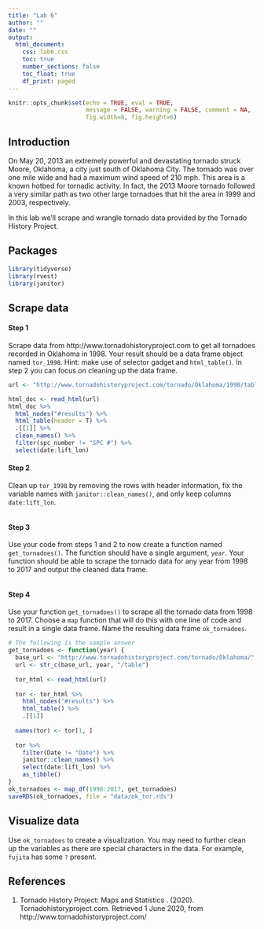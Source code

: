 ```yaml
---
title: "Lab 6"
author: ""
date: ""
output: 
  html_document:
    css: lab6.css
    toc: true
    number_sections: false
    toc_float: true
    df_print: paged
---
```


```r
knitr::opts_chunk$set(echo = TRUE, eval = TRUE,
                      message = FALSE, warning = FALSE, comment = NA,
                      fig.width=8, fig.height=6)
```

## Introduction

On May 20, 2013 an extremely powerful and devastating tornado struck
Moore, Oklahoma, a city just south of Oklahoma City. The tornado was over one
mile wide and had a maximum wind speed of 210 mph. This area is a known hotbed 
for tornadic activity. In fact, the 2013 Moore tornado followed a very similar 
path as two other large tornadoes that hit the area in 1999 and 2003, 
respectively.

In this lab we'll scrape and wrangle tornado data provided by the Tornado
History Project.

## Packages

```r
library(tidyverse)
library(rvest)
library(janitor)
```

## Scrape data

#### Step 1

<div class="bkgemph">
Scrape data from http://www.tornadohistoryproject.com to get all
tornadoes recorded in Oklahoma in 1998. Your result should be a data frame 
object named `tor_1998`. Hint: make use of selector gadget and
`html_table()`. In step 2 you can focus on cleaning up the data frame.
</div>

```r
url <- "http://www.tornadohistoryproject.com/tornado/Oklahoma/1998/table"

html_doc <- read_html(url) 
html_doc %>% 
  html_nodes("#results") %>% 
  html_table(header = T) %>% 
  .[[1]] %>% 
  clean_names() %>% 
  filter(spc_number != "SPC #") %>% 
  select(date:lift_lon)
```

#### Step 2

<div class="bkgemph">
Clean up `tor_1998` by removing the rows with header information, fix the
variable names with `janitor::clean_names()`, and only keep columns
`date:lift_lon`.
</div>

```r

```

#### Step 3

<div class="bkgemph">
Use your code from steps 1 and 2 to now create a function named 
`get_tornadoes()`. The function should have a single argument, `year`. Your
function should be able to scrape the tornado data for any year from 1998 to 
2017 and output the cleaned data frame.
</div>

```r

```

#### Step 4

<div class="bkgemph">
Use your function `get_tornadoes()` to scrape all the tornado data from 1998 to
2017. Choose a `map` function that will do this with one line of code and 
result in a single data frame. Name the resulting data frame `ok_tornadoes`.
</div>

```r
# The following is the sample answer
get_tornadoes <- function(year) {
  base_url <- "http://www.tornadohistoryproject.com/tornado/Oklahoma/"
  url <- str_c(base_url, year, "/table")
  
  tor_html <- read_html(url)
  
  tor <- tor_html %>% 
    html_nodes("#results") %>% 
    html_table() %>% 
    .[[1]]  
  
  names(tor) <- tor[1, ]
  
  tor %>% 
    filter(Date != "Date") %>% 
    janitor::clean_names() %>% 
    select(date:lift_lon) %>% 
    as_tibble()
}
ok_tornadoes <- map_df(1998:2017, get_tornadoes)
saveRDS(ok_tornadoes, file = "data/ok_tor.rds")
```

## Visualize data

<div class="bkgemph">
Use `ok_tornadoes` to create a visualization. You may need to further
clean up the variables as there are special characters in the data. For example,
`fujita` has some `?` present.
</div>



## References

1. Tornado History Project: Maps and Statistics . (2020). 
   Tornadohistoryproject.com. Retrieved 1 June 2020, from
   http://www.tornadohistoryproject.com/
